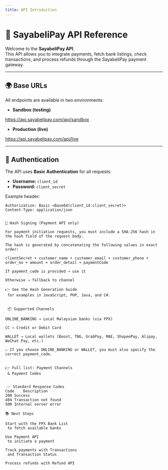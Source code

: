 ```yaml
---
title: API Introduction
---
```


# 🚀 SayabeliPay API Reference

Welcome to the **SayabeliPay API**.  
This API allows you to integrate payments, fetch bank listings, check transactions, and process refunds through the SayabeliPay payment gateway.

---

## 🌍 Base URLs

All endpoints are available in two environments:

- **Sandbox (testing)**

https://api.sayabelipay.com/api/sandbox

- **Production (live)**

https://api.sayabelipay.com/api/live


---

## 🔐 Authentication

The API uses **Basic Authentication** for all requests:

- **Username:** `client_id`  
- **Password:** `client_secret`  

Example header:

```http
Authorization: Basic <Base64(client_id:client_secret)>
Content-Type: application/json


🔑 Hash Signing (Payment API only)

For payment initiation requests, you must include a SHA-256 hash in the hash field of the request body.

The hash is generated by concatenating the following values in exact order:

clientSecret + customer_name + customer_email + customer_phone + order_no + amount + order_detail + paymentCode

If payment_code is provided → use it

Otherwise → fallback to channel

👉 See the Hash Generation Guide
 for examples in JavaScript, PHP, Java, and C#.


 📦 Supported Channels

ONLINE_BANKING → Local Malaysian banks (via FPX)

CC → Credit or Debit Card

WALLET → Local wallets (Boost, TNG, GrabPay, MAE, ShopeePay, Alipay, WeChat Pay, etc.)

⚠️ If you choose ONLINE_BANKING or WALLET, you must also specify the correct payment_code.


👉 Full list: Payment Channels
 & Payment Codes


 ✅ Standard Response Codes
Code	Description
200	Success
404	Transaction not found
500	Internal server error

📚 Next Steps

Start with the FPX Bank List
 to fetch available banks

Use Payment API
 to initiate a payment

Track payments with Transactions
 and Transaction Status

Process refunds with Refund API

